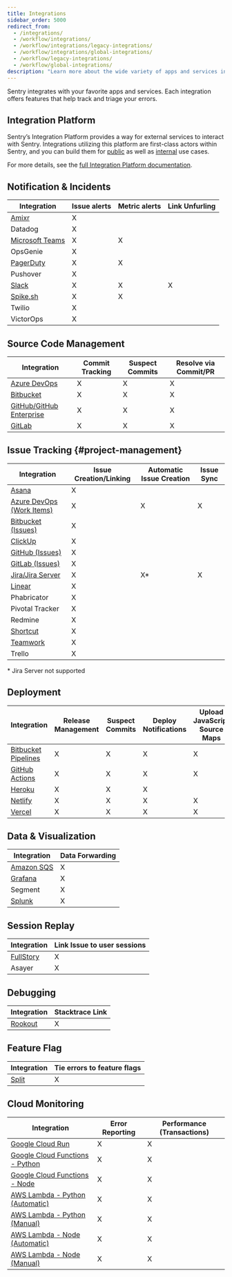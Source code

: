 ```yaml
---
title: Integrations
sidebar_order: 5000
redirect_from:
  - /integrations/
  - /workflow/integrations/
  - /workflow/integrations/legacy-integrations/
  - /workflow/integrations/global-integrations/
  - /workflow/legacy-integrations/
  - /workflow/global-integrations/
description: "Learn more about the wide variety of apps and services integrated with Sentry."
---
```


Sentry integrates with your favorite apps and services. Each integration offers features that help track and triage your errors.

## Integration Platform

Sentry’s Integration Platform provides a way for external services to interact with Sentry. Integrations utilizing this platform are first-class actors within Sentry, and you can build them for [public](/product/integrations/integration-platform/#public-integrations) as well as [internal](/product/integrations/integration-platform/#internal-integrations) use cases.

For more details, see the [full Integration Platform documentation](/product/integrations/integration-platform/).

## Notification & Incidents

| Integration                                                              | Issue alerts | Metric alerts | Link Unfurling |
| ------------------------------------------------------------------------ | ------------ | ------------- | -------------- |
| [Amixr](/product/integrations/notification-incidents/amixr/)             | X            |               |                |
| Datadog                                                                  | X            |               |                |
| [Microsoft Teams](/product/integrations/notification-incidents/msteams/) | X            | X             |                |
| OpsGenie                                                                 | X            |               |                |
| [PagerDuty](/product/integrations/notification-incidents/pagerduty/)     | X            | X             |                |
| Pushover                                                                 | X            |               |                |
| [Slack](/product/integrations/notification-incidents/slack/)             | X            | X             | X              |
| [Spike.sh](/product/integrations/notification-incidents/spikesh/)        | X            | X             |                |
| Twilio                                                                   | X            |               |                |
| VictorOps                                                                | X            |               |                |

## Source Code Management

| Integration                                                                | Commit Tracking | Suspect Commits | Resolve via Commit/PR |
| -------------------------------------------------------------------------- | --------------- | --------------- | --------------------- |
| [Azure DevOps](/product/integrations/source-code-mgmt/azure-devops/)       | X               | X               | X                     |
| [Bitbucket](/product/integrations/source-code-mgmt/bitbucket/)             | X               | X               | X                     |
| [GitHub/GitHub Enterprise](/product/integrations/source-code-mgmt/github/) | X               | X               | X                     |
| [GitLab](/product/integrations/source-code-mgmt/gitlab/)                   | X               | X               | X                     |

## Issue Tracking {#project-management}

| Integration                                                                       | Issue Creation/Linking | Automatic Issue Creation | Issue Sync |
| --------------------------------------------------------------------------------- | ---------------------- | ------------------------ | ---------- |
| [Asana](/product/integrations/issue-tracking/asana/)                              | X                      |                          |
| [Azure DevOps (Work Items)](/product/integrations/source-code-mgmt/azure-devops/) | X                      | X                        | X          |
| [Bitbucket (Issues)](/product/integrations/source-code-mgmt/bitbucket/)           | X                      |                          |
| [ClickUp](/product/integrations/issue-tracking/clickup/)                          | X                      |                          |
| [GitHub (Issues)](/product/integrations/source-code-mgmt/github/)                 | X                      |                          |
| [GitLab (Issues)](/product/integrations/source-code-mgmt/gitlab/)                 | X                      |                          |
| [Jira/Jira Server](/product/integrations/issue-tracking/jira/)                    | X                      | X\*                      | X          |
| [Linear](/product/integrations/issue-tracking/linear/)                            | X                      |                          |
| Phabricator                                                                       | X                      |                          |
| Pivotal Tracker                                                                   | X                      |                          |
| Redmine                                                                           | X                      |                          |
| [Shortcut](/product/integrations/issue-tracking/shortcut/)                        | X                      |                          |
| [Teamwork](/product/integrations/issue-tracking/teamwork/)                        | X                      |                          |
| Trello                                                                            | X                      |                          |

\* Jira Server not supported

## Deployment

| Integration                                                                            | Release Management | Suspect Commits | Deploy Notifications | Upload JavaScript Source Maps |
| -------------------------------------------------------------------------------------- | ------------------ | --------------- | -------------------- | ----------------------------- |
| [Bitbucket Pipelines](/product/releases/setup/release-automation/bitbucket-pipelines/) | X                  | X               | X                    | X                             |
| [GitHub Actions](/product/releases/setup/release-automation/github-actions/)           | X                  | X               | X                    | X                             |
| [Heroku](/product/integrations/deployment/heroku/)                                     | X                  | X               | X                    |                               |
| [Netlify](/product/releases/setup/release-automation/netlify/)                         | X                  | X               | X                    | X                             |
| [Vercel](/product/integrations/deployment/vercel/)                                     | X                  | X               | X                    | X                             |

## Data & Visualization

| Integration                                                        | Data Forwarding |
| ------------------------------------------------------------------ | --------------- |
| [Amazon SQS](/product/integrations/data-visualization/amazon-sqs/) | X               |
| [Grafana](/product/integrations/data-visualization/grafana/)       | X               |
| Segment                                                            | X               |
| [Splunk](/product/integrations/data-visualization/splunk/)         | X               |

## Session Replay

| Integration                                                  | Link Issue to user sessions |
| ------------------------------------------------------------ | --------------------------- |
| [FullStory](https://www.npmjs.com/package/@sentry/fullstory) | X                           |
| Asayer                                                       | X                           |

## Debugging

| Integration                                         | Stacktrace Link |
| --------------------------------------------------- | --------------- |
| [Rookout](/product/integrations/debugging/rookout/) | X               |

## Feature Flag

| Integration                                        | Tie errors to feature flags |
| -------------------------------------------------- | --------------------------- |
| [Split](/product/integrations/feature-flag/split/) | X                           |

## Cloud Monitoring

| Integration                                                                           | Error Reporting | Performance (Transactions) |
| ------------------------------------------------------------------------------------- | --------------- | -------------------------- |
| [Google Cloud Run](/product/integrations/cloud-monitoring/gcp-cloud-run/)             | X               | X                          |
| [Google Cloud Functions - Python](/platforms/python/guides/gcp-functions/)            | X               | X                          |
| [Google Cloud Functions - Node](/platforms/node/guides/gcp-functions/)                | X               | X                          |
| [AWS Lambda - Python (Automatic)](/product/integrations/cloud-monitoring/aws-lambda/) | X               | X                          |
| [AWS Lambda - Python (Manual)](/platforms/python/guides/aws-lambda/)                  | X               | X                          |
| [AWS Lambda - Node (Automatic)](/product/integrations/cloud-monitoring/aws-lambda/)   | X               | X                          |
| [AWS Lambda - Node (Manual)](/platforms/node/guides/aws-lambda/)                      | X               | X                          |
